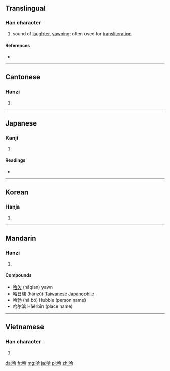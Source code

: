 ==Translingual==

===Han character===
{{Han char|rn=30|rad=口|as=06|sn=9|four=6806<sub>1</sub>|canj=口人一口 (ROMR)}}

# sound of [[laughter]], [[yawn]]ing; often used for [[transliteration]]

====References====
* {{Han ref|kx=0189.060|dkj=03594|dj=0408.120|hdz=10619.050|uh=54C8|ud=21704|bh=ABA2|bd=43938}}

----

==Cantonese==

===Hanzi===
{{yue-hanzi|jyut=|y=ha1, ha5}}

# {{defn|lang=yue|sort=口06}}

----

==Japanese==

===Kanji===
{{ja-kanji|grade=|rs=口06}}

# {{defn|lang=ja|sort=口06}}

====Readings====
* {{ja-readings|on=[[ごう]] (gō), [[そう]] (sō)|kun=[[のむ]] (nomu), [[すする]] (susuru), [[くう]] (kuu)}}

----

==Korean==

===Hanja===
{{ko-hanja|hangeul=합|rv=hap|mr=hap}}

# {{defn|lang=ko|sort=口06}}

----

==Mandarin==

===Hanzi===
{{cmn-hanzi|pin=[[hā]] ([[ha1]]), [[hǎ]] ([[ha3]]), [[hà]] ([[ha4]])|wg=ha<sup>1</sup>, ha<sup>3</sup>, ha<sup>4</sup>}}

# {{defn|lang=cmn|sort=口06}}

====Compounds====
* [[哈欠]] (hāqian) yawn
* 哈日族 (hārìzú) [[Taiwanese]] [[Japanophile]]
* 哈勃 (hā bó) Hubble (person name)
* 哈尔滨 Hāěrbīn (place name)


----

==Vietnamese==

===Han character===
{{vi-hantu|[[cáp]], [[hóp]], [[hộp]], [[ngáp]], [[họp]], [[hớp]], [[ngớp]]|rs=口06}}

# {{defn|lang=vi|sort=口06}}

[[da:哈]]
[[fr:哈]]
[[mg:哈]]
[[ja:哈]]
[[pl:哈]]
[[zh:哈]]